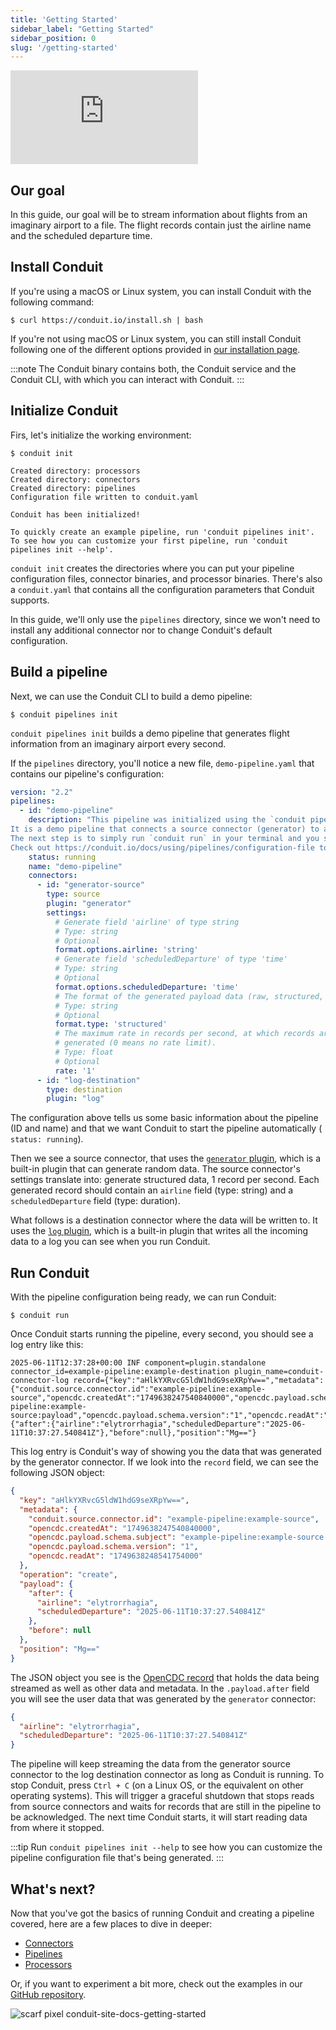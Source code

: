 ```yaml
---
title: 'Getting Started'
sidebar_label: "Getting Started"
sidebar_position: 0
slug: '/getting-started'
---
```



<div style={{ position: 'relative', paddingBottom: '56.25%', height: 0, overflow: 'hidden', maxWidth: '100%' }}>
  <iframe
    src="https://www.loom.com/embed/4b9797ab29364fa4beb91cf9604b503a?sid=3afbd018-e8cf-4c97-a4ce-bf59d9c4cc3f?hideEmbedTopBar=true&hide_title=true&hide_owner=true&hide_share=true&hide_speed=true"
    webkitallowfullscreen
    frameborder="0"
    mozallowfullscreen
    allowFullScreen
    style={{ position: 'absolute', top: 0, left: 0, width: '100%', height: '100%' }}
  ></iframe>
</div>

## Our goal

In this guide, our goal will be to stream information about flights from an
imaginary airport to a file. The flight records contain just the airline name
and the scheduled departure time.

## Install Conduit

If you're using a macOS or Linux system, you can install Conduit with the
following command:

```shell
$ curl https://conduit.io/install.sh | bash
```

If you're not using macOS or Linux system, you can still install Conduit
following one of the different options provided
in [our installation page](/docs/installing-and-running).

:::note
The Conduit binary contains both, the Conduit service and the Conduit CLI, with
which you can interact with Conduit.
:::

## Initialize Conduit 

Firs, let's initialize the working environment:

```shell
$ conduit init

Created directory: processors
Created directory: connectors
Created directory: pipelines
Configuration file written to conduit.yaml

Conduit has been initialized!

To quickly create an example pipeline, run 'conduit pipelines init'.
To see how you can customize your first pipeline, run 'conduit pipelines init --help'.
```

`conduit init` creates the directories where you can put your pipeline
configuration files, connector binaries, and processor binaries. There's also a
`conduit.yaml` that contains all the configuration parameters that Conduit
supports.

In this guide, we'll only use the `pipelines` directory, since we won't need to
install any additional connector nor to change Conduit's default configuration.

## Build a pipeline

Next, we can use the Conduit CLI to build a demo pipeline:

```shell
$ conduit pipelines init
```

`conduit pipelines init` builds a demo pipeline that generates flight information
from an imaginary airport every second.

If the `pipelines` directory, you'll notice a new file,
`demo-pipeline.yaml` that contains our pipeline's configuration:

```yaml
version: "2.2"
pipelines:
  - id: "demo-pipeline"
    description: "This pipeline was initialized using the `conduit pipelines init` command.
It is a demo pipeline that connects a source connector (generator) to a destination connector (log).
The next step is to simply run `conduit run` in your terminal and you should see a new record being logged every second.
Check out https://conduit.io/docs/using/pipelines/configuration-file to learn about how this file is structured."
    status: running
    name: "demo-pipeline"
    connectors:
      - id: "generator-source"
        type: source
        plugin: "generator"
        settings:
          # Generate field 'airline' of type string
          # Type: string
          # Optional
          format.options.airline: 'string'
          # Generate field 'scheduledDeparture' of type 'time'
          # Type: string
          # Optional
          format.options.scheduledDeparture: 'time'
          # The format of the generated payload data (raw, structured, file).
          # Type: string
          # Optional
          format.type: 'structured'
          # The maximum rate in records per second, at which records are
          # generated (0 means no rate limit).
          # Type: float
          # Optional
          rate: '1'
      - id: "log-destination"
        type: destination
        plugin: "log"
```

The configuration above tells us some basic information about the pipeline (ID
and name) and that we want Conduit to start the pipeline automatically (
`status: running`).

Then we see a source connector, that uses the [
`generator` plugin](/docs/using/connectors/list/generator),
which is a built-in plugin that can generate random data. The source connector's
settings translate into: generate structured data, 1 record per second. Each
generated record should contain an `airline` field (type: string) and a
`scheduledDeparture` field (type: duration).

What follows is a destination connector where the data will be written to. It
uses the [`log` plugin](/docs/using/connectors/list/log), which is a built-in plugin that writes all the incoming
data to a log you can see when you run Conduit.
 
## Run Conduit

With the pipeline configuration being ready, we can run Conduit:

```shell
$ conduit run
```

Once Conduit starts running the pipeline, every second, you should see a log entry like this:

```shell
2025-06-11T12:37:28+00:00 INF component=plugin.standalone connector_id=example-pipeline:example-destination plugin_name=conduit-connector-log record={"key":"aHlkYXRvcG5ldW1hdG9seXRpYw==","metadata":{"conduit.source.connector.id":"example-pipeline:example-source","opencdc.createdAt":"1749638247540840000","opencdc.payload.schema.subject":"example-pipeline:example-source:payload","opencdc.payload.schema.version":"1","opencdc.readAt":"1749638248541754000"},"operation":"create","payload":{"after":{"airline":"elytrorrhagia","scheduledDeparture":"2025-06-11T10:37:27.540841Z"},"before":null},"position":"Mg=="}
```

This log entry is Conduit's way of showing you the data that was generated by the generator connector. If we look into the `record` field, we can see the following JSON object:


```json
{
  "key": "aHlkYXRvcG5ldW1hdG9seXRpYw==",
  "metadata": {
    "conduit.source.connector.id": "example-pipeline:example-source",
    "opencdc.createdAt": "1749638247540840000",
    "opencdc.payload.schema.subject": "example-pipeline:example-source:payload",
    "opencdc.payload.schema.version": "1",
    "opencdc.readAt": "1749638248541754000"
  },
  "operation": "create",
  "payload": {
    "after": {
      "airline": "elytrorrhagia",
      "scheduledDeparture": "2025-06-11T10:37:27.540841Z"
    },
    "before": null
  },
  "position": "Mg=="
}
```

The JSON object you see is the [OpenCDC record](/docs/using/opencdc-record) that
holds the data being streamed as well as other data and metadata. In the
`.payload.after` field you will see the user data that was generated by the
`generator` connector:

```json
{
  "airline": "elytrorrhagia",
  "scheduledDeparture": "2025-06-11T10:37:27.540841Z"
}
```

The pipeline will keep streaming the data from the generator source connector to
the log destination connector as long as Conduit is running. To stop Conduit,
press `Ctrl + C` (on a Linux OS, or the equivalent on other operating systems). This will
trigger a graceful shutdown that stops reads from source connectors and waits
for records that are still in the pipeline to be acknowledged. The next time
Conduit starts, it will start reading data from where it stopped.


:::tip
Run `conduit pipelines init --help` to see how you can customize the pipeline
configuration file that's being generated.
:::


## What's next?

Now that you've got the basics of running Conduit and creating a pipeline
covered, here are a few places to dive in deeper:
- [Connectors](/docs/using/connectors/getting-started)
- [Pipelines](/docs/using/pipelines/configuration-file)
- [Processors](/docs/using/processors/getting-started)

Or, if you want to experiment a bit more, check out the examples in
our [GitHub repository](https://github.com/ConduitIO/conduit/tree/main/examples).

![scarf pixel conduit-site-docs-getting-started](https://static.scarf.sh/a.png?x-pxid=adb4c80b-9e87-4103-98dc-8d9801ccc865)
